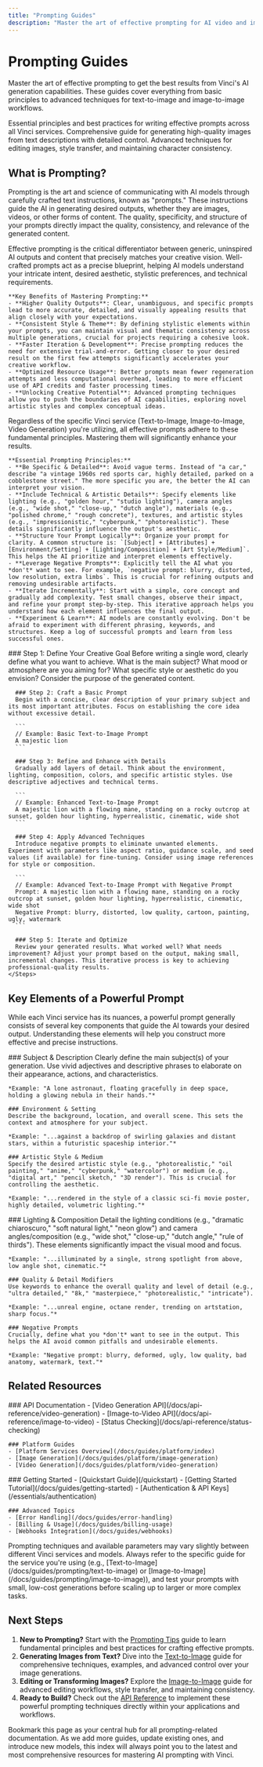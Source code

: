 ```yaml
---
title: "Prompting Guides"
description: "Master the art of effective prompting for AI video and image generation with Vinci."
---
```



# Prompting Guides

Master the art of effective prompting to get the best results from Vinci's AI generation capabilities. These guides cover everything from basic principles to advanced techniques for text-to-image and image-to-image workflows.

<Cards>
  <Card title="Prompting Tips" href="/docs/guides/prompting/prompting-tips" icon="💡">
    Essential principles and best practices for writing effective prompts across all Vinci services.
  </Card>
  <Card title="Text-to-Image" href="/docs/guides/prompting/text-to-image" icon="🖼️">
    Comprehensive guide for generating high-quality images from text descriptions with detailed control.
  </Card>
  <Card title="Image-to-Image" href="/docs/guides/prompting/image-to-image" icon="🔄">
    Advanced techniques for editing images, style transfer, and maintaining character consistency.
  </Card>
</Cards>

## What is Prompting?

Prompting is the art and science of communicating with AI models through carefully crafted text instructions, known as "prompts." These instructions guide the AI in generating desired outputs, whether they are images, videos, or other forms of content. The quality, specificity, and structure of your prompts directly impact the quality, consistency, and relevance of the generated content.

<Tabs>
  <Tab title="Why Prompting Matters">
    <Info>
      Effective prompting is the critical differentiator between generic, uninspired AI outputs and content that precisely matches your creative vision. Well-crafted prompts act as a precise blueprint, helping AI models understand your intricate intent, desired aesthetic, stylistic preferences, and technical requirements.
    </Info>
    
    **Key Benefits of Mastering Prompting:**
    - **Higher Quality Outputs**: Clear, unambiguous, and specific prompts lead to more accurate, detailed, and visually appealing results that align closely with your expectations.
    - **Consistent Style & Theme**: By defining stylistic elements within your prompts, you can maintain visual and thematic consistency across multiple generations, crucial for projects requiring a cohesive look.
    - **Faster Iteration & Development**: Precise prompting reduces the need for extensive trial-and-error. Getting closer to your desired result on the first few attempts significantly accelerates your creative workflow.
    - **Optimized Resource Usage**: Better prompts mean fewer regeneration attempts and less computational overhead, leading to more efficient use of API credits and faster processing times.
    - **Unlocking Creative Potential**: Advanced prompting techniques allow you to push the boundaries of AI capabilities, exploring novel artistic styles and complex conceptual ideas.
  </Tab>
  <Tab title="Core Principles">
    <Tip>
      Regardless of the specific Vinci service (Text-to-Image, Image-to-Image, Video Generation) you're utilizing, all effective prompts adhere to these fundamental principles. Mastering them will significantly enhance your results.
    </Tip>
    
    **Essential Prompting Principles:**
    - **Be Specific & Detailed**: Avoid vague terms. Instead of "a car," describe "a vintage 1960s red sports car, highly detailed, parked on a cobblestone street." The more specific you are, the better the AI can interpret your vision.
    - **Include Technical & Artistic Details**: Specify elements like lighting (e.g., "golden hour," "studio lighting"), camera angles (e.g., "wide shot," "close-up," "dutch angle"), materials (e.g., "polished chrome," "rough concrete"), textures, and artistic styles (e.g., "impressionistic," "cyberpunk," "photorealistic"). These details significantly influence the output's aesthetic.
    - **Structure Your Prompt Logically**: Organize your prompt for clarity. A common structure is: `[Subject] + [Attributes] + [Environment/Setting] + [Lighting/Composition] + [Art Style/Medium]`. This helps the AI prioritize and interpret elements effectively.
    - **Leverage Negative Prompts**: Explicitly tell the AI what you *don't* want to see. For example, `negative prompt: blurry, distorted, low resolution, extra limbs`. This is crucial for refining outputs and removing undesirable artifacts.
    - **Iterate Incrementally**: Start with a simple, core concept and gradually add complexity. Test small changes, observe their impact, and refine your prompt step-by-step. This iterative approach helps you understand how each element influences the final output.
    - **Experiment & Learn**: AI models are constantly evolving. Don't be afraid to experiment with different phrasing, keywords, and structures. Keep a log of successful prompts and learn from less successful ones.
  </Tab>
  <Tab title="Getting Started">
    <Steps>
      ### Step 1: Define Your Creative Goal
      Before writing a single word, clearly define what you want to achieve. What is the main subject? What mood or atmosphere are you aiming for? What specific style or aesthetic do you envision? Consider the purpose of the generated content.
      
      ### Step 2: Craft a Basic Prompt
      Begin with a concise, clear description of your primary subject and its most important attributes. Focus on establishing the core idea without excessive detail.
      
      ```
      // Example: Basic Text-to-Image Prompt
      A majestic lion
      ```
      
      ### Step 3: Refine and Enhance with Details
      Gradually add layers of detail. Think about the environment, lighting, composition, colors, and specific artistic styles. Use descriptive adjectives and technical terms.
      
      ```
      // Example: Enhanced Text-to-Image Prompt
      A majestic lion with a flowing mane, standing on a rocky outcrop at sunset, golden hour lighting, hyperrealistic, cinematic, wide shot
      ```
      
      ### Step 4: Apply Advanced Techniques
      Introduce negative prompts to eliminate unwanted elements. Experiment with parameters like aspect ratio, guidance scale, and seed values (if available) for fine-tuning. Consider using image references for style or composition.
      
      ```
      // Example: Advanced Text-to-Image Prompt with Negative Prompt
      Prompt: A majestic lion with a flowing mane, standing on a rocky outcrop at sunset, golden hour lighting, hyperrealistic, cinematic, wide shot
      Negative Prompt: blurry, distorted, low quality, cartoon, painting, ugly, watermark
      ```
      
      ### Step 5: Iterate and Optimize
      Review your generated results. What worked well? What needs improvement? Adjust your prompt based on the output, making small, incremental changes. This iterative process is key to achieving professional-quality results.
    </Steps>
  </Tab>
</Tabs>

## Key Elements of a Powerful Prompt

While each Vinci service has its nuances, a powerful prompt generally consists of several key components that guide the AI towards your desired output. Understanding these elements will help you construct more effective and precise instructions.

<Columns cols={2}>
  <div>
    ### Subject & Description
    Clearly define the main subject(s) of your generation. Use vivid adjectives and descriptive phrases to elaborate on their appearance, actions, and characteristics.
    
    *Example: "A lone astronaut, floating gracefully in deep space, holding a glowing nebula in their hands."*

    ### Environment & Setting
    Describe the background, location, and overall scene. This sets the context and atmosphere for your subject.
    
    *Example: "...against a backdrop of swirling galaxies and distant stars, within a futuristic spaceship interior."*

    ### Artistic Style & Medium
    Specify the desired artistic style (e.g., "photorealistic," "oil painting," "anime," "cyberpunk," "watercolor") or medium (e.g., "digital art," "pencil sketch," "3D render"). This is crucial for controlling the aesthetic.
    
    *Example: "...rendered in the style of a classic sci-fi movie poster, highly detailed, volumetric lighting."*
  </div>
  <div>
    ### Lighting & Composition
    Detail the lighting conditions (e.g., "dramatic chiaroscuro," "soft natural light," "neon glow") and camera angles/composition (e.g., "wide shot," "close-up," "dutch angle," "rule of thirds"). These elements significantly impact the visual mood and focus.
    
    *Example: "...illuminated by a single, strong spotlight from above, low angle shot, cinematic."*

    ### Quality & Detail Modifiers
    Use keywords to enhance the overall quality and level of detail (e.g., "ultra detailed," "8k," "masterpiece," "photorealistic," "intricate").
    
    *Example: "...unreal engine, octane render, trending on artstation, sharp focus."*

    ### Negative Prompts
    Crucially, define what you *don't* want to see in the output. This helps the AI avoid common pitfalls and undesirable elements.
    
    *Example: "Negative prompt: blurry, deformed, ugly, low quality, bad anatomy, watermark, text."*
  </div>
</Columns>

<!-- Placeholder for a visual example comparing a basic prompt output vs. an advanced prompt output -->

## Related Resources

<Columns cols={2}>
  <div>
    ### API Documentation
    - [Video Generation API](/docs/api-reference/video-generation)
    - [Image-to-Video API](/docs/api-reference/image-to-video)
    - [Status Checking](/docs/api-reference/status-checking)
    
    ### Platform Guides
    - [Platform Services Overview](/docs/guides/platform/index)
    - [Image Generation](/docs/guides/platform/image-generation)
    - [Video Generation](/docs/guides/platform/video-generation)
  </div>
  <div>
    ### Getting Started
    - [Quickstart Guide](/quickstart)
    - [Getting Started Tutorial](/docs/guides/getting-started)
    - [Authentication & API Keys](/essentials/authentication)
    
    ### Advanced Topics
    - [Error Handling](/docs/guides/error-handling)
    - [Billing & Usage](/docs/guides/billing-usage)
    - [Webhooks Integration](/docs/guides/webhooks)
  </div>
</Columns>

<Warning>
  Prompting techniques and available parameters may vary slightly between different Vinci services and models. Always refer to the specific guide for the service you're using (e.g., [Text-to-Image](/docs/guides/prompting/text-to-image) or [Image-to-Image](/docs/guides/prompting/image-to-image)), and test your prompts with small, low-cost generations before scaling up to larger or more complex tasks.
</Warning>

## Next Steps

1. **New to Prompting?** Start with the [Prompting Tips](/docs/guides/prompting/prompting-tips) guide to learn fundamental principles and best practices for crafting effective prompts.
2. **Generating Images from Text?** Dive into the [Text-to-Image](/docs/guides/prompting/text-to-image) guide for comprehensive techniques, examples, and advanced control over your image generations.
3. **Editing or Transforming Images?** Explore the [Image-to-Image](/docs/guides/prompting/image-to-image) guide for advanced editing workflows, style transfer, and maintaining consistency.
4. **Ready to Build?** Check out the [API Reference](/docs/api-reference/video-generation) to implement these powerful prompting techniques directly within your applications and workflows.

<Tip>
  Bookmark this page as your central hub for all prompting-related documentation. As we add more guides, update existing ones, and introduce new models, this index will always point you to the latest and most comprehensive resources for mastering AI prompting with Vinci.
</Tip>